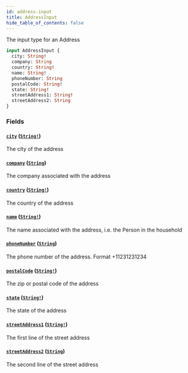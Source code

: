 ```yaml
---
id: address-input
title: AddressInput
hide_table_of_contents: false
---
```



The input type for an Address

```graphql
input AddressInput {
  city: String!
  company: String
  country: String!
  name: String!
  phoneNumber: String
  postalCode: String!
  state: String!
  streetAddress1: String!
  streetAddress2: String
}
```


### Fields

#### [`city`](#) ([`String!`](/demand/api/graphql-admin/reference/scalars/string))

The city of the address


#### [`company`](#) ([`String`](/demand/api/graphql-admin/reference/scalars/string))

The company associated with the address


#### [`country`](#) ([`String!`](/demand/api/graphql-admin/reference/scalars/string))

The country of the address


#### [`name`](#) ([`String!`](/demand/api/graphql-admin/reference/scalars/string))

The name associated with the address, i.e. the Person in the household


#### [`phoneNumber`](#) ([`String`](/demand/api/graphql-admin/reference/scalars/string))

The phone number of the address. Format +11231231234


#### [`postalCode`](#) ([`String!`](/demand/api/graphql-admin/reference/scalars/string))

The zip or postal code of the address


#### [`state`](#) ([`String!`](/demand/api/graphql-admin/reference/scalars/string))

The state of the address


#### [`streetAddress1`](#) ([`String!`](/demand/api/graphql-admin/reference/scalars/string))

The first line of the street address


#### [`streetAddress2`](#) ([`String`](/demand/api/graphql-admin/reference/scalars/string))

The second line of the street address




